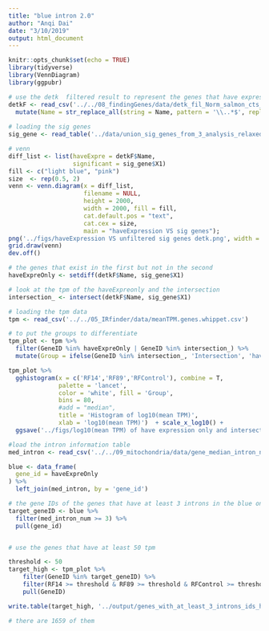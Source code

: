 ```yaml
---
title: "blue intron 2.0"
author: "Anqi Dai"
date: "3/10/2019"
output: html_document
---
```


```r
knitr::opts_chunk$set(echo = TRUE)
library(tidyverse)
library(VennDiagram)
library(ggpubr)
```

```r
# use the detk  filtered result to represent the genes that have expression
detkF <- read_csv('../../08_findingGenes/data/detk_fil_Norm_salmon_cts_replicate1_matrix.csv') %>%
  mutate(Name = str_replace_all(string = Name, pattern = '\\..*$', replacement = '')) 
  
# loading the sig genes
sig_gene <- read_table('../data/union_sig_genes_from_3_analysis_relaxed.txt', col_names = F)
```

```r
# venn
diff_list <- list(haveExpre = detkF$Name,
                  significant = sig_gene$X1)
fill <- c("light blue", "pink")
size  <- rep(0.5, 2)
venn <- venn.diagram(x = diff_list, 
                     filename = NULL,
                     height = 2000,
                     width = 2000, fill = fill,
                     cat.default.pos = "text", 
                     cat.cex = size,
                     main = "haveExpression VS sig genes");
png('../figs/haveExpression VS unfiltered sig genes detk.png', width = 4, height = 4, units = 'in', res = 300)
grid.draw(venn)
dev.off()
```

```r
# the genes that exist in the first but not in the second
haveExpreOnly <- setdiff(detkF$Name, sig_gene$X1)

# look at the tpm of the haveExpreonly and the intersection
intersection_ <- intersect(detkF$Name, sig_gene$X1)

# loading the tpm data
tpm <- read_csv('../../05_IRfinder/data/meanTPM.genes.whippet.csv')

# to put the groups to differentiate
tpm_plot <- tpm %>%
  filter(GeneID %in% haveExpreOnly | GeneID %in% intersection_) %>%
  mutate(Group = ifelse(GeneID %in% intersection_, 'Intersection', 'haveExpreOnly'))
```

```r
tpm_plot %>%
  gghistogram(x = c('RF14','RF89','RFControl'), combine = T, 
              palette = 'lancet',
              color = 'white', fill = 'Group', 
              bins = 80,
              #add = "median",
              title = 'Histogram of log10(mean TPM)',
              xlab = 'log10(mean TPM)')  + scale_x_log10() +
  ggsave('../figs/log10(mean TPM) of have expression only and intersection genes.jpg', width = 8, height = 6)
```
```r
#load the intron information table
med_intron <- read_csv('../../09_mitochondria/data/gene_median_intron_num.csv')

blue <- data_frame(
  gene_id = haveExpreOnly
) %>%
  left_join(med_intron, by = 'gene_id')

# the gene IDs of the genes that have at least 3 introns in the blue only region
target_geneID <- blue %>%
  filter(med_intron_num >= 3) %>%
  pull(gene_id) 


# use the genes that have at least 50 tpm

threshold <- 50
target_high <- tpm_plot %>%
    filter(GeneID %in% target_geneID) %>%
    filter(RF14 >= threshold & RF89 >= threshold & RFControl >= threshold) %>%
    pull(GeneID)

write.table(target_high, '../output/genes_with_at_least_3_introns_ids_highTPM.txt', quote = F, col.names = F, row.names = F)

# there are 1659 of them
```

